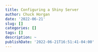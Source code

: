 ```yaml
---
title: Configuring a Shiny Server
author: Chuck Horgan
date: '2022-06-21'
slug: []
categories: []
tags: []
description: ~
publishDate: '2022-06-21T16:51:41-04:00'
---
```

